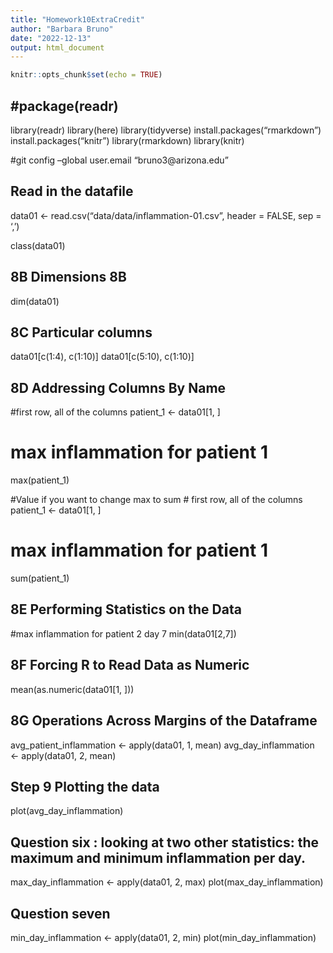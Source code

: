 ```yaml
---
title: "Homework10ExtraCredit"
author: "Barbara Bruno"
date: "2022-12-13"
output: html_document
---
```


```r
knitr::opts_chunk$set(echo = TRUE)
```

#package(readr)
---
library(readr)
library(here)
library(tidyverse)
install.packages("rmarkdown")
install.packages("knitr")
library(rmarkdown)
library(knitr)


#git config --global user.email "bruno3@arizona.edu"

Read in the datafile
---
data01 <- read.csv("data/data/inflammation-01.csv", header = FALSE, sep = ',')

class(data01)


8B Dimensions 8B
----
dim(data01)



8C Particular columns
---
data01[c(1:4), c(1:10)]
data01[c(5:10), c(1:10)]


8D Addressing Columns By Name
---
#first row, all of the columns
patient_1 <- data01[1, ]

# max inflammation for patient 1
max(patient_1)

#Value if you want to change max to sum
# first row, all of the columns
patient_1 <- data01[1, ]

# max inflammation for patient 1
sum(patient_1)


8E Performing Statistics on the Data
---

#max inflammation for patient 2 day 7
min(data01[2,7])

8F Forcing R to Read Data as Numeric
---
mean(as.numeric(data01[1, ]))

8G Operations Across Margins of the Dataframe
---
avg_patient_inflammation <- apply(data01, 1, mean)
avg_day_inflammation <- apply(data01, 2, mean)

Step 9 Plotting the data
---
plot(avg_day_inflammation)

Question six : looking at two other statistics: the maximum and minimum inflammation per day.
---
max_day_inflammation <- apply(data01, 2, max)
plot(max_day_inflammation)

Question seven
---
min_day_inflammation <- apply(data01, 2, min)
plot(min_day_inflammation)






